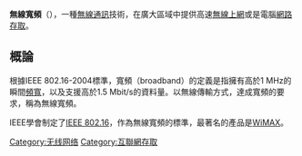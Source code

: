 {{expand|time=2013-07-26T15:33:57+00:00}}
'''無線寬頻'''（{{lang-en|Wireless broadband}}），一種[[無線通訊|無線通訊]]技術，在廣大區域中提供高速[[無線上網|無線上網]]或是電腦[[網路存取|網路存取]]。

==概論==
根據IEEE 802.16-2004標準，寬頻（broadband）的定義是指擁有高於1 MHz的瞬間[[頻寬|頻寬]]，以及支援高於1.5 Mbit/s的資料量。以無線傳輸方式，達成寬頻的要求，稱為無線寬頻。

IEEE學會制定了[[IEEE_802.16|IEEE 802.16]]，作為無線寬頻的標準，最著名的產品是[[WiMAX|WiMAX]]。
{{DEFAULTSORT:Wireless broadband}}
[[Category:无线网络|Category:无线网络]]
[[Category:互聯網存取|Category:互聯網存取]]